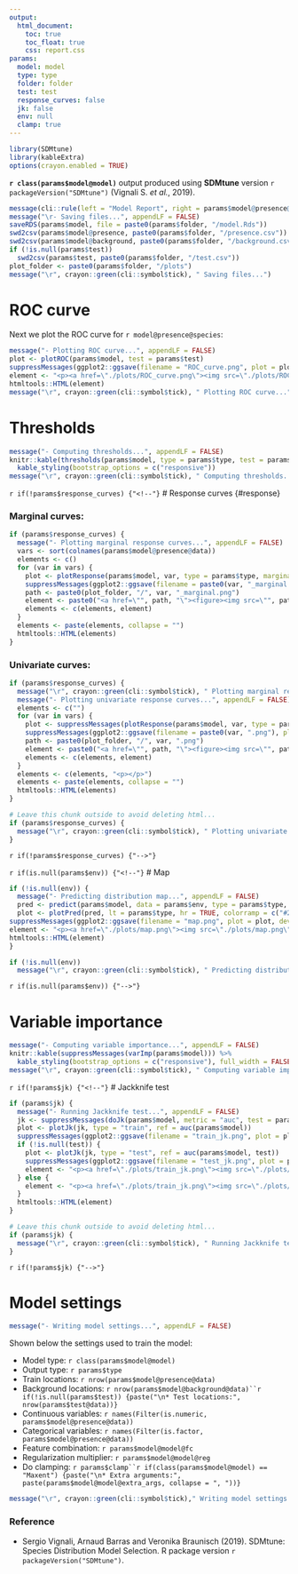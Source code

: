 ```yaml
---
output:
  html_document:
    toc: true
    toc_float: true
    css: report.css
params:
  model: model
  type: type
  folder: folder
  test: test
  response_curves: false
  jk: false
  env: null
  clamp: true
---
```


```r
library(SDMtune)
library(kableExtra)
options(crayon.enabled = TRUE)
```

**`r class(params$model@model)`** output produced using **SDMtune** version `r packageVersion("SDMtune")` (Vignali S. *et al.*, 2019).

```r
message(cli::rule(left = "Model Report", right = params$model@presence@species, line_col = "#4bc0c0", col = "#f58410", width = 80))
message("\r- Saving files...", appendLF = FALSE)
saveRDS(params$model, file = paste0(params$folder, "/model.Rds"))
swd2csv(params$model@presence, paste0(params$folder, "/presence.csv"))
swd2csv(params$model@background, paste0(params$folder, "/background.csv"))
if (!is.null(params$test))
  swd2csv(params$test, paste0(params$folder, "/test.csv"))
plot_folder <- paste0(params$folder, "/plots")
message("\r", crayon::green(cli::symbol$tick), " Saving files...")
```

# ROC curve

Next we plot the ROC curve for `r model@presence@species`:

```r
message("- Plotting ROC curve...", appendLF = FALSE)
plot <- plotROC(params$model, test = params$test)
suppressMessages(ggplot2::ggsave(filename = "ROC_curve.png", plot = plot, device = "png", path = plot_folder))
element <- "<p><a href=\"./plots/ROC_curve.png\"><img src=\"./plots/ROC_curve.png\" style=\"width: 70%; display: block; margin-left: auto; margin-right: auto;\"></a></p>"
htmltools::HTML(element)
message("\r", crayon::green(cli::symbol$tick), " Plotting ROC curve...")
```

# Thresholds

```r
message("- Computing thresholds...", appendLF = FALSE)
knitr::kable(thresholds(params$model, type = params$type, test = params$test), digits = 20) %>%
  kable_styling(bootstrap_options = c("responsive"))
message("\r", crayon::green(cli::symbol$tick), " Computing thresholds...")
```

`r if(!params$response_curves) {"<!--"}`
# Response curves {#response}

### Marginal curves:

```r
if (params$response_curves) {
  message("- Plotting marginal response curves...", appendLF = FALSE)
  vars <- sort(colnames(params$model@presence@data))
  elements <- c()
  for (var in vars) {
    plot <- plotResponse(params$model, var, type = params$type, marginal = TRUE, rug = TRUE, clamp = params$clamp, color = "#4bc0c0")
    suppressMessages(ggplot2::ggsave(filename = paste0(var, "_marginal.png"), plot = plot, device = "png", path = plot_folder))
    path <- paste0(plot_folder, "/", var, "_marginal.png")
    element <- paste0("<a href=\"", path, "\"><figure><img src=\"", path, "\" title=\"", var, "\"><figcaption>", var, "</figcaption></figure></a>")
    elements <- c(elements, element)
  }
  elements <- paste(elements, collapse = "")
  htmltools::HTML(elements)
}
```

### Univariate curves:

```r
if (params$response_curves) {
  message("\r", crayon::green(cli::symbol$tick), " Plotting marginal response curves...")
  message("- Plotting univariate response curves...", appendLF = FALSE)
  elements <- c("")
  for (var in vars) {
    plot <- suppressMessages(plotResponse(params$model, var, type = params$type, marginal = FALSE, rug = TRUE, clamp = params$clamp, color = "#4bc0c0"))
    suppressMessages(ggplot2::ggsave(filename = paste0(var, ".png"), plot = plot, device = "png", path = plot_folder))
    path <- paste0(plot_folder, "/", var, ".png")
    element <- paste0("<a href=\"", path, "\"><figure><img src=\"", path, "\" title=\"", var, "\"><figcaption>", var, "</figcaption></figure></a>")
    elements <- c(elements, element)
  }
  elements <- c(elements, "<p></p>")
  elements <- paste(elements, collapse = "")
  htmltools::HTML(elements)
}
```
```r
# Leave this chunk outside to avoid deleting html...
if (params$response_curves) {
  message("\r", crayon::green(cli::symbol$tick), " Plotting univariate response curves...")
}
```

`r if(!params$response_curves) {"-->"}`

`r if(is.null(params$env)) {"<!--"}`
# Map

```r
if (!is.null(env)) {
  message("- Predicting distribution map...", appendLF = FALSE)
  pred <- predict(params$model, data = params$env, type = params$type, filename = paste0(params$folder, "/map"), overwrite = TRUE, clamp = params$clamp)
  plot <- plotPred(pred, lt = params$type, hr = TRUE, colorramp = c("#2c7bb6", "#abd9e9", "#ffffbf", "#fdae61", "#d7191c"))
suppressMessages(ggplot2::ggsave(filename = "map.png", plot = plot, device = "png", path = plot_folder))
element <- "<p><a href=\"./plots/map.png\"><img src=\"./plots/map.png\" style=\"width: 70%; display: block; margin-left: auto; margin-right: auto;\"></a></p>"
htmltools::HTML(element)
}
```
```r
if (!is.null(env))
  message("\r", crayon::green(cli::symbol$tick), " Predicting distribution map...")
```

`r if(is.null(params$env)) {"-->"}`

# Variable importance

```r
message("- Computing variable importance...", appendLF = FALSE)
knitr::kable(suppressMessages(varImp(params$model))) %>%
  kable_styling(bootstrap_options = c("responsive"), full_width = FALSE)
message("\r", crayon::green(cli::symbol$tick), " Computing variable importance...")
```

`r if(!params$jk) {"<!--"}`
# Jackknife test

```r
if (params$jk) {
  message("- Running Jackknife test...", appendLF = FALSE)
  jk <- suppressMessages(doJk(params$model, metric = "auc", test = params$test))
  plot <- plotJk(jk, type = "train", ref = auc(params$model))
  suppressMessages(ggplot2::ggsave(filename = "train_jk.png", plot = plot, device = "png", path = plot_folder))
  if (!is.null(test)) {
    plot <- plotJk(jk, type = "test", ref = auc(params$model, test))
    suppressMessages(ggplot2::ggsave(filename = "test_jk.png", plot = plot, device = "png", path = plot_folder))
    element <- "<p><a href=\"./plots/train_jk.png\"><img src=\"./plots/train_jk.png\" width=50%></a><a href=\"./plots/test_jk.png\"><img src=\"./plots/test_jk.png\" width=50%></a></p>"
  } else {
    element <- "<p><a href=\"./plots/train_jk.png\"><img src=\"./plots/train_jk.png\" style=\"width: 70%; display: block; margin-left: auto; margin-right: auto;\"></a></p>"
  }
  htmltools::HTML(element)
}
```
```r
# Leave this chunk outside to avoid deleting html...
if (params$jk) {
  message("\r", crayon::green(cli::symbol$tick), " Running Jackknife test...")
}
```

`r if(!params$jk) {"-->"}`

# Model settings
```r
message("- Writing model settings...", appendLF = FALSE)
```

Shown below the settings used to train the model:

* Model type: `r class(params$model@model)`
* Output type: `r params$type`
* Train locations: `r nrow(params$model@presence@data)`
* Background locations: `r nrow(params$model@background@data)``r if(!is.null(params$test)) {paste("\n* Test locations:", nrow(params$test@data))}`
* Continuous variables: `r names(Filter(is.numeric, params$model@presence@data))`
* Categorical variables: `r names(Filter(is.factor, params$model@presence@data))`
* Feature combination: `r params$model@model@fc`
* Regularization multiplier: `r params$model@model@reg`
* Do clamping: `r params$clamp``r if(class(params$model@model) == "Maxent") {paste("\n* Extra arguments:", paste(params$model@model@extra_args, collapse = ", "))}`

```r
message("\r", crayon::green(cli::symbol$tick)," Writing model settings...")
```


### Reference

- Sergio Vignali, Arnaud Barras and Veronika Braunisch (2019). SDMtune: Species Distribution Model Selection. R package version `r packageVersion("SDMtune")`.
